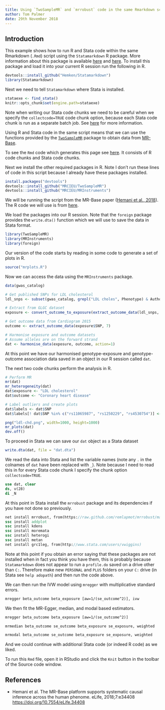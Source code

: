 ---
title: Using `TwoSampleMR` and `mrrobust` code in the same Rmarkdown script
author: Tom Palmer
date: 29th November 2018
---

## Introduction

This example shows how to run R and Stata code within the same Rmarkdown (`.Rmd`) script using the `Statamarkdown` R package. More information about this package is available [here](https://github.com/Hemken/Statamarkdown) and [here](https://www.ssc.wisc.edu/~hemken/Stataworkshops/Stata%20and%20R%20Markdown/StataMarkdown.html). To install this package and load it into your current R session run the following in R.
```{r}
devtools::install_github("Hemken/Statamarkdown")
library(Statamarkdown)
```

Next we need to tell `Statamarkdown` where Stata is installed.
```{r}
stataexe <- find_stata()
knitr::opts_chunk$set(engine.path=stataexe)
```

Note when writing our Stata code chunks we need to be careful when we specify the `collectcode=TRUE` code chunk option, because each Stata code chunk is run as a separate batch job. See [here](https://www.ssc.wisc.edu/~hemken/Stataworkshops/Stata%20and%20R%20Markdown/StataProfile.html) for more information.

Using R and Stata code in the same script means that we can use the functions provided by the [`TwoSampleMR`](https://github.com/MRCIEU/TwoSampleMR) package to obtain data from [MR-Base](http://www.mrbase.org/).

To see the `Rmd` code which generates this page see [here](./rmarkdown-call-stata-example.Rmd). It consists of R code chunks and Stata code chunks.


Next we install the other required packages in R. Note I don't run these lines of code in this script because I already have these packages installed.
```{r, eval = FALSE}
install.packages("devtools")
devtools::install_github("MRCIEU/TwoSampleMR")
devtools::install_github("MRCIEU/MRInstruments")
```

We will be running the script from the MR-Base paper ([Hemani et al., 2018](https://doi.org/10.7554/eLife.34408)). The R code we will use is from [here](https://raw.githubusercontent.com/explodecomputer/mr-base-methods-paper/master/scripts/ldl-chd.R).

We load the packages into our R session. Note that the `foreign` package provides the `write.dta()` function which we will use to save the data in Stata format.
```{r}
library(TwoSampleMR)
library(MRInstruments)
library(foreign)
```

Our version of the code starts by reading in some code to generate a set of plots in R.
```{r}
source("mrplots.R")
```

Now we can access the data using the `MRInstruments` package.
```{r}
data(gwas_catalog)

# Get published SNPs for LDL cholesterol
ldl_snps <- subset(gwas_catalog, grepl("LDL choles", Phenotype) & Author == "Willer CJ")$SNP

# Extract from GLGC dataset
exposure <- convert_outcome_to_exposure(extract_outcome_data(ldl_snps, 300))

# Get outcome data from Cardiogram 2015
outcome <- extract_outcome_data(exposure$SNP, 7)

# Harmonise exposure and outcome datasets
# Assume alleles are on the forward strand
dat <- harmonise_data(exposure, outcome, action=1)
```
At this point we have our harmonised genotype-exposure and genotype-outcome association data saved in an object in our R session called `dat`.

The next two code chunks perform the analysis in R.
```{r}
# Perform MR
mr(dat)
mr_heterogeneity(dat)
dat$exposure <- "LDL cholesterol"
dat$outcome <- "Coronary heart disease"

# Label outliers and create plots
dat$labels <- dat$SNP
dat$labels[! dat$SNP %in% c("rs11065987", "rs1250229", "rs4530754")] <- NA
```

```{r}
png("ldl-chd.png", width=1000, height=1000)
mr_plots(dat)
dev.off()
```

To proceed in Stata we can save our `dat` object as a Stata dataset
```{r}
write.dta(dat, file = "dat.dta")
```

We read the data into Stata and list the variable names (note any `.` in the colnames of `dat` have been replaced with `_`). Note because I need to read this in for every Stata code chunk I specify the chunk option `collectcode=TRUE`.
```{stata, collectcode=TRUE, cleanlog=FALSE}
use dat, clear
ds, v(28)
di _N
```

At this point in Stata install the `mrrobust` package and its dependencies if you have not done so previously.
```{stata, eval = FALSE}
net install mrrobust, from(https://raw.github.com/remlapmot/mrrobust/master/)
ssc install addplot
ssc install kdens
ssc install moremata
ssc install heterogi
ssc install metan
net install grc1leg, from(http://www.stata.com/users/vwiggins)
```

Note at this point if you obtain an error saying that these packages are not installed when in fact you think you have them, this is probably because `Statamarkdown` does not appear to run a `profile.do` saved on a drive other than `C:`. Therefore make new `PERSONAL` and `PLUS` folders on your `C:` drive (in Stata see `help adopath`) and then run the code above.

We can then run the IVW model using `mregger` with multiplicative standard errors.
```{stata, cleanlog=FALSE}
mregger beta_outcome beta_exposure [aw=1/(se_outcome^2)], ivw
```

We then fit the MR-Egger, median, and modal based estimators.
```{stata, cleanlog=FALSE}
mregger beta_outcome beta_exposure [aw=1/(se_outcome^2)]
```

```{stata, cleanlog=FALSE}
mrmedian beta_outcome se_outcome beta_exposure se_exposure, weighted
```

```{stata, cleanlog=FALSE}
mrmodal beta_outcome se_outcome beta_exposure se_exposure, weighted
```

And we could continue with additional Stata code (or indeed R code) as we liked.

To run this `Rmd` file, open it in RStudio and click the `Knit` button in the toolbar of the Source code window.

## References

- Hemani et al. The MR-Base platform supports systematic causal inference across the human phenome. eLife, 2018;7:e34408 <https://doi.org/10.7554/eLife.34408>
